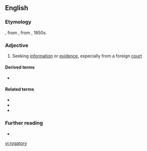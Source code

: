 ==English==

===Etymology===
{{bor|en|fr|rogatoire}}, from {{cog|ML.|rogātōrius||interrogatory}}, from {{m|la|rogō||I ask, enquire}}, 1850s.

===Adjective===
{{en-adj}}

# {{lb|en|law}} Seeking [[information]] or [[evidence]], especially from a foreign [[court]]

====Derived terms====
* {{l|en|rogatory letter}}

====Related terms====
* {{l|en|interrogatory}}
* {{l|en|rogation}}
* {{l|en|subrogation}}

===Further reading===
* {{pedia|Letter rogatory|lang=en}}

[[vi:rogatory]]
